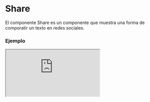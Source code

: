 
# Share

El componente Share es un componente que muestra una forma de comporatir un texto en redes sociales.

### Ejemplo

<Iframe src="https://fenextjs-component-storybook.vercel.app/iframe.html?args=&id=share-share--index&viewMode=story" />

### Importacion

Para importar el componente Share, se puede hacer desde fenextjs o fenextjs-component

```tsx copy
import { Share, ShareProps } from "fenextjs/cjs/component/Share";
```

o

```tsx copy
import { Share, ShareProps } from "fenextjs-component/cjs/Share";
```

### Parametros

| Parametro     |       Tipo        | Requerido | Default | Descripcion                                                      |
| ------------- | :---------------: | :-------: | :-----: | :--------------------------------------------------------------- |
| \_t           |     `string`      |    No     |         | Propiedad de internacionalización.                               |
| ButtonProps   |   `ButtonProps`   |    No     |         | Propiedades del botón para el componente.                        |
| TitleProps    |   `TitleProps`    |    No     |         | Propiedades del título para el componente.                       |
| share         |     `string`      |    No     |         | Texto para compartir en el componente.                           |
| shareList     | `ShareListType[]` |    No     |         | Lista de opciones de compartir para el componente.               |
| showShareCopy |     `boolean`     |    No     |  true   | Indica si se debe mostrar el texto para copiar en el componente. |

### Storybook

Para ver el storybook del componente lo puede hacer con este [link](https://fenextjs-component-storybook.vercel.app/?path=/story/share-share--index)

### Usos

- Uso básico del componente Share

```tsx copy
<Share />
```
